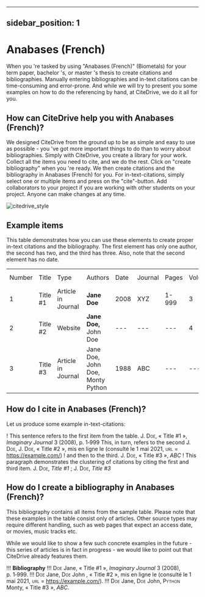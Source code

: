 
---
sidebar_position: 1
---

# Anabases (French)

When you 're tasked by using "Anabases (French)" (Biometals) for your term paper, bachelor 's, or master 's thesis to create citations and bibliographies.
Manually entering bibliographies and in-text citations can be time-consuming and error-prone. And while we will try to present you some examples on how to do the referencing by hand, at CiteDrive, we do it all for you.

<!---
## About  Anabases (French)

* Title: Anabases (French)
* Short Title (Id): Biometals)
* Authors: Anabases (French)
* Download: Anabases (French)
 --->

## How can CiteDrive help you with Anabases (French)?

We designed CiteDrive from the ground up to be as simple and easy to use as possible - you 've got more important things to do than to worry about bibliographies. Simply with CiteDrive, you create a library for your work. Collect all the items you need to cite, and we do the rest. Click on "create bibliography" when you 're ready. We then create citations and the bibliography in Anabases (French) for you. For in-text-citations, simply select one or multiple items and press on the "cite"-button. Add collaborators to your project if you are working with other students on your project. Anyone can make changes at any time.


![citedrive_style](images/anabases-french.svg "Choose Anabases (French) in the CiteDrive App")


## Example items

This table demonstrates how you can use these elements to create proper in-text citations and the bibliography. The first element has only one author, the second has two, and the third has three. Also, note that the second element has no date.


<table>
  <tr>
   <td>Number
   </td>
   <td>Title
   </td>
   <td>Type
   </td>
   <td>Authors
   </td>
   <td>Date
   </td>
   <td>Journal
   </td>
   <td>Pages
   </td>
   <td>Volume
   </td>
   <td>Issue
   </td>
   <td>Access Date
   </td>
  </tr>
  <tr>
   <td>1
   </td>
   <td>Title #1
   </td>
   <td>Article in Journal
   </td>
   <td><strong>Jane Doe</strong>
   </td>
   <td>2008
   </td>
   <td>XYZ
   </td>
   <td>1-999
   </td>
   <td>3
   </td>
   <td>2
   </td>
   <td>--
   </td>
  </tr>
  <tr>
   <td>
2
   </td>
   <td>Title #2
   </td>
   <td>Website
   </td>
   <td><strong>Jane Doe, </strong>John Doe
   </td>
   <td>---
   </td>
   <td>---
   </td>
   <td>---
   </td>
   <td>4
   </td>
   <td>---
   </td>
   <td>2020-05-01
   </td>
  </tr>
  <tr>
   <td>3
   </td>
   <td>Title #3
   </td>
   <td>Article in Journal
   </td>
   <td>Jane Doe, John Doe, Monty Python
   </td>
   <td>1988
   </td>
   <td>ABC
   </td>
   <td>---
   </td>
   <td>---
   </td>
   <td>16
   </td>
   <td>---
   </td>
  </tr>
</table>



## How do I cite in  Anabases (French)?

Let us produce some example in-text-citations:

! This sentence refers to the first item from the table. <span style="font-variant:small-caps;">J. Doe</span>, « Title #1 », <i>Imaginary Journal</i> 3 (2008), p. 1‑999 This, in turn, refers to the second <span style="font-variant:small-caps;">J. Doe, J. Doe</span>, « Title #2 », mis en ligne le  (consulté le 1 mai 2021, <span style="font-variant:small-caps;">url =</span> https://example.com/)
! and then to the third.  <span style="font-variant:small-caps;">J. Doe</span>, « Title #3 », <i>ABC</i>
! This paragraph demonstrates the clustering of citations by citing the first and third item. <span style="font-variant:small-caps;">J. Doe</span>, <i>Title #1</i> ; <span style="font-variant:small-caps;">J. Doe</span>, <i>Title #3</i>



## How do I create a bibliography in Anabases (French)?

This bibliography contains all items from the sample table. Please note that these examples in the table consist only of articles. Other source types may require different handling, such as web pages that expect an access date, or movies, music tracks etc.

While we would like to show a few such concrete examples in the future - this series of articles is in fact in progress - we would like to point out that CiteDrive already features them.


!!! **Bibliography**
!!! <span style="font-variant:small-caps;">Doe</span> Jane, « Title #1 », <i>Imaginary Journal</i> 3 (2008), p. 1‑999.
!!! <span style="font-variant:small-caps;">Doe</span> Jane, <span style="font-variant:small-caps;">Doe</span> John , « Title #2 », mis en ligne le  (consulté le 1 mai 2021, <span style="font-variant:small-caps;">url =</span> https://example.com/).
!!! <span style="font-variant:small-caps;">Doe</span> Jane, <span style="font-variant:small-caps;">Doe</span> John, <span style="font-variant:small-caps;">Python</span> Monty, « Title #3 », <i>ABC</i>.


```
        